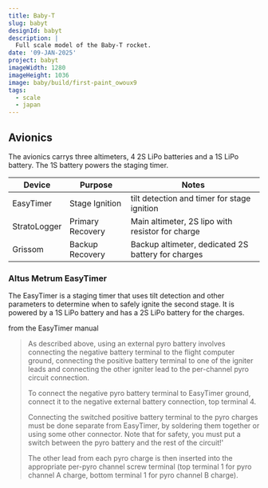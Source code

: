 ```yaml
---
title: Baby-T
slug: babyt
designId: babyt
description: |
  Full scale model of the Baby-T rocket.
date: '09-JAN-2025'
project: babyt
imageWidth: 1280
imageHeight: 1036
image: baby/build/first-paint_owoux9
tags:
  - scale
  - japan
---
```


## Avionics

The avionics carrys three altimeters, 4 2S LiPo batteries and a 1S LiPo battery. The 1S battery powers the staging timer.

| Device       | Purpose          | Notes                                              |
| ------------ | ---------------- | -------------------------------------------------- |
| EasyTimer    | Stage Ignition   | tilt detection and timer for stage ignition        |
| StratoLogger | Primary Recovery | Main altimeter, 2S lipo with resistor for charge   |
| Grissom      | Backup Recovery  | Backup altimeter, dedicated 2S battery for charges |

### Altus Metrum EasyTimer

The EasyTimer is a staging timer that uses tilt detection and other parameters to determine when to safely ignite the second stage. It is powered by a 1S LiPo battery and has a 2S LiPo battery for the charges.

from the EasyTimer manual

> As described above, using an external pyro battery involves connecting the negative battery terminal to the flight computer ground, connecting the positive battery terminal to one of the igniter leads and connecting the other igniter lead to the per-channel pyro circuit connection.
>
> To connect the negative pyro battery terminal to EasyTimer ground, connect it to the negative external battery connection, top terminal 4.
>
> Connecting the switched positive battery terminal to the pyro charges must be done separate from EasyTimer, by soldering them together or using some other connector. Note that for safety, you must put a switch between the pyro battery and the rest of the circuit!'
>
> The other lead from each pyro charge is then inserted into the appropriate per-pyro channel screw terminal (top terminal 1 for pyro channel A charge, bottom terminal 1 for pyro channel B charge).
